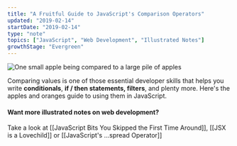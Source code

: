 ```yaml
---
title: "A Fruitful Guide to JavaScript's Comparison Operators"
updated: "2019-02-14"
startDate: "2019-02-14"
type: "note"
topics: ["JavaScript", "Web Development", "Illustrated Notes"]
growthStage: "Evergreen"
---
```


![One small apple being compared to a large pile of apples](https://res.cloudinary.com/dg3gyk0gu/image/upload/c_scale,w_400/v1592833720/maggieappleton.com/egghead-course-notes/fruit-comparison/thumb_2x.png)

<IntroParagraph>

Comparing values is one of those essential developer skills that helps you write **conditionals**, **if / then statements, filters**, and plenty more. Here's the apples and oranges guide to using them in JavaScript.

</IntroParagraph>

<BasicImage
    alt="Javascript's comparison operators give us a way of comparing values"
    src="https://res.cloudinary.com/dg3gyk0gu/image/upload/v1592262865/maggieappleton.com/egghead-course-notes/fruit-comparison/FruitComparison_P1.png"
/>

<BasicImage
    alt="Equality comes in loose and strict varieties. You should always use strict equality."
    src="https://res.cloudinary.com/dg3gyk0gu/image/upload/v1592262864/maggieappleton.com/egghead-course-notes/fruit-comparison/FruitComparison_P2.png"
/>

<BasicImage
    alt="Inequality follows the same loose and strict rules as equality"
    src="https://res.cloudinary.com/dg3gyk0gu/image/upload/v1592262862/maggieappleton.com/egghead-course-notes/fruit-comparison/FruitComparison_P3.png"
/>

<BasicImage
    alt="Relational equality let's us check which value is greater"
    src="https://res.cloudinary.com/dg3gyk0gu/image/upload/v1592262863/maggieappleton.com/egghead-course-notes/fruit-comparison/FruitComparison_P4.png"
/>

#### Want more illustrated notes on web development?

Take a look at [[JavaScript Bits You Skipped the First Time Around]], [[JSX is a Lovechild]] or [[JavaScript's ...spread Operator]]
